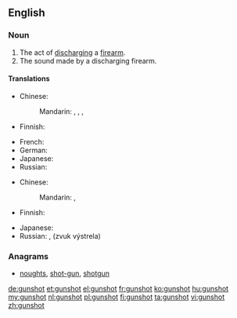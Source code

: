 ==English==

===Noun===
{{en-noun}}

# The act of [[discharge|discharging]] a [[firearm]].
# The sound made by a discharging firearm.

====Translations====
{{trans-top|act of discharging a firearm}}
* Chinese:
*: Mandarin: {{t|cmn|射擊|sc=Hani}}, {{t|cmn|射击|tr=shèjī|sc=Hani}}, {{t|cmn|槍擊|sc=Hani}}, {{t|cmn|枪击|tr=qiāngjī|sc=Hani}}
* Finnish: {{t+|fi|laukaus}}
{{trans-mid}}
* French: {{t|fr|coup de feu|m}}
* German: {{t|de|Schuss|m}}
* Japanese: {{t|ja|射撃|tr=しゃげき, shageki|sc=Jpan}}
* Russian: {{qualifier|руже́йный}} {{t|ru|выстрел|m|tr=výstrel|sc=Cyrl}}
{{trans-bottom}}

{{trans-top|the sound made}}
* Chinese:
*: Mandarin: {{t|cmn|槍聲|sc=Hani}}, {{t|cmn|枪声|tr=qiāngshēng|sc=Hani}}
* Finnish: {{t+|fi|laukaus}}
{{trans-mid}}
* Japanese: {{t-|ja|銃声|tr=じゅうせい, jūsei|sc=Jpan}}
* Russian: {{t|ru|выстрел|m|tr=výstrel|sc=Cyrl}}, {{l|ru|звук}} {{l|ru|выстрел|выстрела}} (zvuk výstrela) {{m}}
{{trans-bottom}}

===Anagrams===
* [[noughts#English|noughts]], [[shot-gun#English|shot-gun]], [[shotgun#English|shotgun]]

[[de:gunshot]]
[[et:gunshot]]
[[el:gunshot]]
[[fr:gunshot]]
[[ko:gunshot]]
[[hu:gunshot]]
[[my:gunshot]]
[[nl:gunshot]]
[[pl:gunshot]]
[[fi:gunshot]]
[[ta:gunshot]]
[[vi:gunshot]]
[[zh:gunshot]]